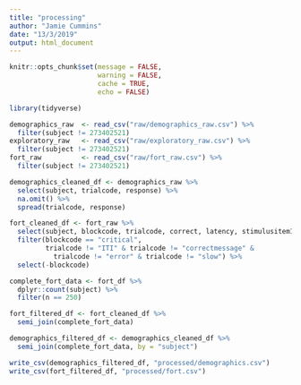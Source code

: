 ```yaml
---
title: "processing"
author: "Jamie Cummins"
date: "13/3/2019"
output: html_document
---
```



```r
knitr::opts_chunk$set(message = FALSE, 
                      warning = FALSE, 
                      cache = TRUE,
                      echo = FALSE)

```

```r
library(tidyverse)

demographics_raw  <- read_csv("raw/demographics_raw.csv") %>%
  filter(subject != 273402521)
exploratory_raw   <- read_csv("raw/exploratory_raw.csv") %>%
  filter(subject != 273402521)
fort_raw          <- read_csv("raw/fort_raw.csv") %>%
  filter(subject != 273402521)
```

```r
demographics_cleaned_df <- demographics_raw %>%
  select(subject, trialcode, response) %>%
  na.omit() %>%
  spread(trialcode, response)

fort_cleaned_df <- fort_raw %>%
  select(subject, blockcode, trialcode, correct, latency, stimulusitem1) %>%
  filter(blockcode == "critical",
         trialcode != "ITI" & trialcode != "correctmessage" & 
           trialcode != "error" & trialcode != "slow") %>%
  select(-blockcode)

complete_fort_data <- fort_df %>%
  dplyr::count(subject) %>%
  filter(n == 250)

fort_filtered_df <- fort_cleaned_df %>%
  semi_join(complete_fort_data)

demographics_filtered_df <- demographics_cleaned_df %>%
  semi_join(complete_fort_data, by = "subject")
```

```r
write_csv(demographics_filtered_df, "processed/demographics.csv")
write_csv(fort_filtered_df, "processed/fort.csv")

```
